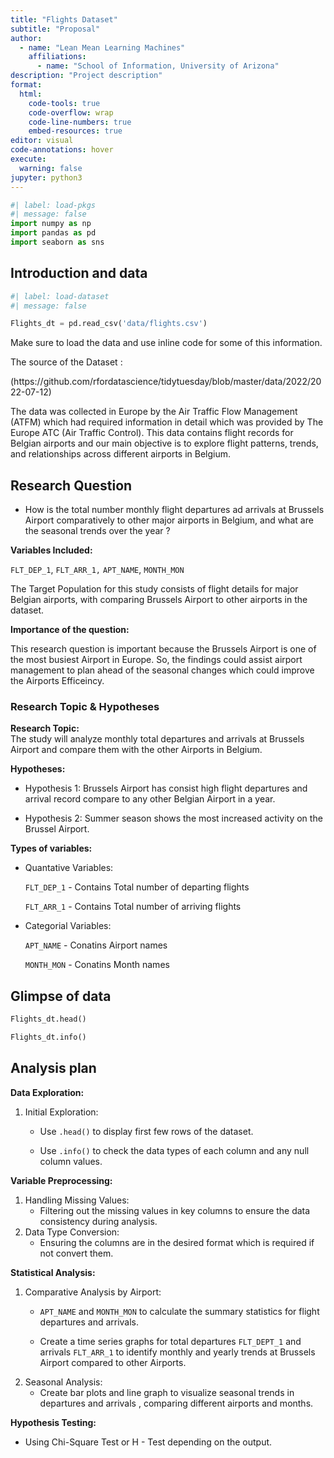 ```yaml
---
title: "Flights Dataset"
subtitle: "Proposal"
author: 
  - name: "Lean Mean Learning Machines"
    affiliations:
      - name: "School of Information, University of Arizona"
description: "Project description"
format:
  html:
    code-tools: true
    code-overflow: wrap
    code-line-numbers: true
    embed-resources: true
editor: visual
code-annotations: hover
execute:
  warning: false
jupyter: python3
---
```


```python
#| label: load-pkgs
#| message: false
import numpy as np
import pandas as pd
import seaborn as sns
```

## Introduction and data

```python
#| label: load-dataset
#| message: false

Flights_dt = pd.read_csv('data/flights.csv')
```

Make sure to load the data and use inline code for some of this information.

The source of the Dataset :

(https://github.com/rfordatascience/tidytuesday/blob/master/data/2022/2022-07-12)

The data was collected in Europe by the Air Traffic Flow Management (ATFM) which had required information in detail which was provided by The Europe ATC (Air Traffic Control). This data contains flight records for Belgian airports and our main objective is to explore flight patterns, trends, and relationships across different airports in Belgium.

## Research Question

-   How is the total number monthly flight departures ad arrivals at Brussels Airport comparatively to other major airports in Belgium, and what are the seasonal trends over the year ?

**Variables Included:**

`FLT_DEP_1`, `FLT_ARR_1,` `APT_NAME`, `MONTH_MON`

The Target Population for this study consists of flight details for major Belgian airports, with comparing Brussels Airport to other airports in the dataset.

**Importance of the question:**

This research question is important because the Brussels Airport is one of the most busiest Airport in Europe. So, the findings could assist airport management to plan ahead of the seasonal changes which could improve the Airports Efficeincy.

### Research Topic & Hypotheses

**Research Topic:**\
The study will analyze monthly total departures and arrivals at Brussels Airport and compare them with the other Airports in Belgium.

**Hypotheses:**

-   Hypothesis 1: Brussels Airport has consist high flight departures and arrival record compare to any other Belgian Airport in a year.

-   Hypothesis 2: Summer season shows the most increased activity on the Brussel Airport.

**Types of variables:**

-   Quantative Variables:

    `FLT_DEP_1` - Contains Total number of departing flights

    `FLT_ARR_1` - Contains Total number of arriving flights

-   Categorial Variables:

    `APT_NAME` - Conatins Airport names

    `MONTH_MON` - Conatins Month names

## Glimpse of data

```python
Flights_dt.head()
```

```python
Flights_dt.info()
```

## Analysis plan

**Data Exploration:**

1.  Initial Exploration:

    -   Use `.head()` to display first few rows of the dataset.

    -   Use `.info()` to check the data types of each column and any null column values.

**Variable Preprocessing:**

1.  Handling Missing Values:
    -   Filtering out the missing values in key columns to ensure the data consistency during analysis.
2.  Data Type Conversion:
    -   Ensuring the columns are in the desired format which is required if not convert them.

**Statistical Analysis:**

1.  Comparative Analysis by Airport:
    -   `APT_NAME` and `MONTH_MON` to calculate the summary statistics for flight departures and arrivals.

    -   Create a time series graphs for total departures `FLT_DEPT_1` and arrivals `FLT_ARR_1` to identify monthly and yearly trends at Brussels Airport compared to other Airports.
2.  Seasonal Analysis:
    -   Create bar plots and line graph to visualize seasonal trends in departures and arrivals , comparing different airports and months.

**Hypothesis Testing:**

-   Using Chi-Square Test or H - Test depending on the output.